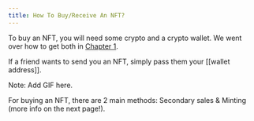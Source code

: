 ```yaml
---
title: How To Buy/Receive An NFT?
---
```


To buy an NFT, you will need some crypto and a crypto wallet. We went over how to get both in [Chapter 1](/chapters/1/1 "Chapter 1").

If a friend wants to send you an NFT, simply pass them your \[\[wallet address]].

Note: Add GIF here.

For buying an NFT, there are 2 main methods: Secondary sales & Minting (more info on the next page!).
